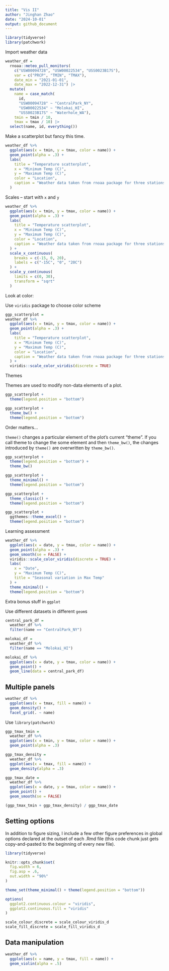 ```yaml
---
title: "Vis II"
author: "Jinghan Zhao"
date: "2024-10-01"
output: github_document
---
```


```r
library(tidyverse)
library(patchwork)
```

Import weather data

```r
weather_df = 
  rnoaa::meteo_pull_monitors(
    c("USW00094728", "USW00022534", "USS0023B17S"),
    var = c("PRCP", "TMIN", "TMAX"), 
    date_min = "2021-01-01",
    date_max = "2022-12-31") |>
  mutate(
    name = case_match(
      id, 
      "USW00094728" ~ "CentralPark_NY", 
      "USW00022534" ~ "Molokai_HI",
      "USS0023B17S" ~ "Waterhole_WA"),
    tmin = tmin / 10,
    tmax = tmax / 10) |>
  select(name, id, everything())
```

Make a scatterplot but fancy this time.

```r
weather_df %>%
  ggplot(aes(x = tmin, y = tmax, color = name)) +
  geom_point(alpha = .3) +
  labs(
    title = "Temperature scatterplot",
    x = "Minimum Temp (C)",
    y = "Maximum Temp (C)",
    color = "Location",
    caption = "Weather data taken from rnoaa package for three stations."
  )
```

Scales -- start with `x` and `y`

```r
weather_df %>%
  ggplot(aes(x = tmin, y = tmax, color = name)) +
  geom_point(alpha = .3) +
  labs(
    title = "Temperature scatterplot",
    x = "Minimum Temp (C)",
    y = "Maximum Temp (C)",
    color = "Location",
    caption = "Weather data taken from rnoaa package for three stations."
  ) +
  scale_x_continuous(
    breaks = c(-15, 0, 20),
    labels = c("-15C", "0", "20C")
  ) +
  scale_y_continuous(
    limits = c(0, 30),
    transform = "sqrt"
  )
```

Look at color:

Use `viridis` package to choose color scheme

```r
ggp_scatterplot = 
weather_df %>%
  ggplot(aes(x = tmin, y = tmax, color = name)) +
  geom_point(alpha = .3) +
  labs(
    title = "Temperature scatterplot",
    x = "Minimum Temp (C)",
    y = "Maximum Temp (C)",
    color = "Location",
    caption = "Weather data taken from rnoaa package for three stations."
  ) +
  viridis::scale_color_viridis(discrete = TRUE)
```

Themes

Themes are used to modify non-data elements of a plot.

```r
ggp_scatterplot +
  theme(legend.position = "bottom")
```

```r
ggp_scatterplot +
  theme_bw() +
  theme(legend.position = "bottom")
```

Order matters...

`theme()` changes a particular element of the plot’s current “theme”. If you call theme to change the some element and then `theme_bw()`, the changes introduced by `theme()` are overwritten by `theme_bw()`.

```r
ggp_scatterplot +
  theme(legend.position = "bottom") +
  theme_bw()
```

```r
ggp_scatterplot +
  theme_minimal() +
  theme(legend.position = "bottom")
```

```r
ggp_scatterplot +
  theme_classic() +
  theme(legend.position = "bottom")
```

```r
ggp_scatterplot +
  ggthemes::theme_excel() +
  theme(legend.position = "bottom")
```

Learning assessment

```r
weather_df %>% 
  ggplot(aes(x = date, y = tmax, color = name)) +
  geom_point(alpha = .3) +
  geom_smooth(se = FALSE) +
  viridis::scale_color_viridis(discrete = TRUE) +
  labs(
    x = "Date",
    y = "Maximum Temp (C)",
    title = "Seasonal variation in Max Temp"
  ) +
  theme_minimal() +
  theme(legend.position = "bottom")
```

Extra bonus stuff in `ggplot`

Use different datasets in different `geom`s

```r
central_park_df = 
  weather_df %>% 
  filter(name == "CentralPark_NY")

molokai_df = 
  weather_df %>% 
  filter(name == "Molokai_HI")

molokai_df %>% 
  ggplot(aes(x = date, y = tmax, color = name)) +
  geom_point() +
  geom_line(data = central_park_df)
```



## Multiple panels

```r
weather_df %>% 
  ggplot(aes(x = tmax, fill = name)) +
  geom_density() +
  facet_grid(. ~ name)
```

Use `library(patchwork)`

```r
ggp_tmax_tmin = 
  weather_df %>% 
  ggplot(aes(x = tmin, y = tmax, color = name)) +
  geom_point(alpha = .3)

ggp_tmax_density = 
  weather_df %>% 
  ggplot(aes(x = tmax, fill = name)) +
  geom_density(alpha = .3)

ggp_tmax_date = 
  weather_df %>% 
  ggplot(aes(x = date, y = tmax, color = name)) +
  geom_point() +
  geom_smooth(se = FALSE)

(ggp_tmax_tmin + ggp_tmax_density) / ggp_tmax_date
```

## Setting options

In addition to figure sizing, I include a few other figure preferences in global options declared at the outset of each .Rmd file (this code chunk just gets copy-and-pasted to the beginning of every new file).

```r
library(tidyverse)

knitr::opts_chunk$set(
  fig.width = 6,
  fig.asp = .6,
  out.width = "90%"
)

theme_set(theme_minimal() + theme(legend.position = "bottom"))

options(
  ggplot2.continuous.colour = "viridis",
  ggplot2.continuous.fill = "viridis"
)

scale_colour_discrete = scale_colour_viridis_d
scale_fill_discrete = scale_fill_viridis_d
```


## Data manipulation

```r
weather_df %>% 
  ggplot(aes(x = name, y = tmax, fill = name)) +
  geom_violin(alpha = .5)
```

